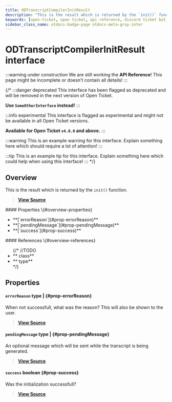 ```yaml
---
title: ODTranscriptCompilerInitResult
description: "This is the result which is returned by the `init()` function."
keywords: [open-ticket, open ticket, api reference, discord ticket bot, interface]
sidebar_class_name: otdocs-badge-page otdocs-meta-gray-inter
---
```

<head>
    <link rel="apple-touch-icon" href="/img/logo_vertical.png"/>
</head>

# ODTranscriptCompilerInitResult <M color="gray">interface</M>

:::warning under construction
We are still working the **API Reference**! This page might be incomplete or doesn't contain all details!
:::

{/*
:::danger deprecated
This interface has been flagged as deprecated and will be removed in the next version of Open Ticket.

**Use `SomeOtherInterface` instead!**
:::

:::info experimental
This interface is flagged as experimental and might not be available in all Open Ticket versions.

**Available for Open Ticket `v4.0.0` and above.**
:::

:::warning
This is an example warning for this interface. Explain something here which should require a lot of attention!
:::

:::tip
This is an example tip for this interface. Explain something here which could help when using this interface!
:::
*/}

## Overview
This is the result which is returned by the `init()` function.

> [**View Source**](https://otgithub.dj-dj.be/tree/main/src/core/api/openticket/transcript.ts#L49)

<FlexHorizontal>
<div style={{width:"50%"}} className="otdocs-flex-mobile-width">
    #### Properties \{#overview-properties}
    <ul>
        <li>**[`errorReason`](#prop-errorReason)**</li>
        <li>**[`pendingMessage`](#prop-pendingMessage)**</li>
        <li>**[`success`](#prop-success)**</li>
    </ul>
</div>
<div style={{width:"50%"}} className="otdocs-flex-mobile-width">
    #### References \{#overview-references}
    <ul>
        {/*
        //TODO
        <li>**<code><ApiUrl url="class:ODId" label="api.ODId"/></code> <M color="purple">class</M>**</li>
        <li>**<code><ApiUrl url="type:ODExampleType" label="api.ODExampleType"/></code> <M color="brown">type</M>**</li>
        */}
    </ul>
</div>
</FlexHorizontal>

## Properties
<Divider></Divider>
#### `errorReason` <M color="brown">type</M> <ApiBlock><ApiUrl url="js:null" label="null"/>|<ApiUrl url="js:string" label="string"/></ApiBlock> \{#prop-errorReason}
When not successfull, what was the reason? This will also be shown to the user.

> [**View Source**](https://otgithub.dj-dj.be/tree/main/src/core/api/openticket/transcript.ts#L53)

<Divider></Divider>
#### `pendingMessage` <M color="brown">type</M> <ApiBlock><ApiUrl url="js:null" label="null"/>|<ApiUrl url="interface:ODMessageBuildResult" label="api.ODMessageBuildResult"/></ApiBlock> \{#prop-pendingMessage}
An optional message which will be sent while the transcript is being generated.

> [**View Source**](https://otgithub.dj-dj.be/tree/main/src/core/api/openticket/transcript.ts#L55)

<Divider></Divider>
#### `success` <M color="red">boolean</M> <ApiBlock><ApiUrl url="js:boolean" label="boolean"/></ApiBlock> \{#prop-success}
Was the initialization successfull?

> [**View Source**](https://otgithub.dj-dj.be/tree/main/src/core/api/openticket/transcript.ts#L51)

<Divider></Divider>
